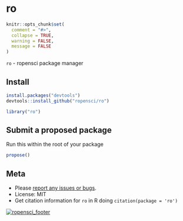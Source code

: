 ro
=======

```r
knitr::opts_chunk$set(
  comment = "#>",
  collapse = TRUE,
  warning = FALSE,
  message = FALSE
)
```

`ro` - ropensci package manager

## Install

```r
install.packages("devtools")
devtools::install_github("ropensci/ro")
```

```r
library("ro")
```

## Submit a proposed package

Run this within the root of your package

```r
propose()
```

## Meta

* Please [report any issues or bugs](https://github.com/ropensci/ro/issues).
* License: MIT
* Get citation information for `ro` in R doing `citation(package = 'ro')`

[![ropensci_footer](http://ropensci.org/public_images/github_footer.png)](http://ropensci.org)
